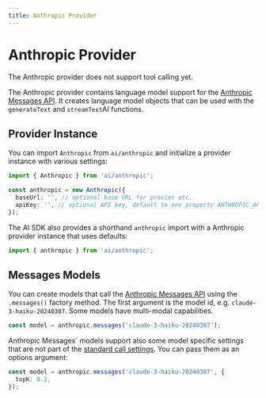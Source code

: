 ```yaml
---
title: Anthropic Provider
---
```



# Anthropic Provider

<Callout>The Anthropic provider does not support tool calling yet.</Callout>

The Anthropic provider contains language model support for the [Anthropic Messages API](https://docs.anthropic.com/claude/reference/messages_post).
It creates language model objects that can be used with the `generateText` and `streamText`AI functions.

## Provider Instance

You can import `Anthropic` from `ai/anthropic` and initialize a provider instance with various settings:

```ts
import { Anthropic } from 'ai/anthropic';

const anthropic = new Anthropic({
  baseUrl: '', // optional base URL for proxies etc.
  apiKey: '', // optional API key, default to env property ANTHROPIC_API_KEY
});
```

The AI SDK also provides a shorthand `anthropic` import with a Anthropic provider instance that uses defaults:

```ts
import { anthropic } from 'ai/anthropic';
```

## Messages Models

You can create models that call the [Anthropic Messages API](https://docs.anthropic.com/claude/reference/messages_post) using the `.messages()` factory method.
The first argument is the model id, e.g. `claude-3-haiku-20240307`.
Some models have multi-modal capabilities.

```ts
const model = anthropic.messages('claude-3-haiku-20240307');
```

Anthropic Messages` models support also some model specific settings that are not part of the [standard call settings](/docs/ai-core/settings).
You can pass them as an options argument:

```ts
const model = anthropic.messages('claude-3-haiku-20240307', {
  topK: 0.2,
});
```
